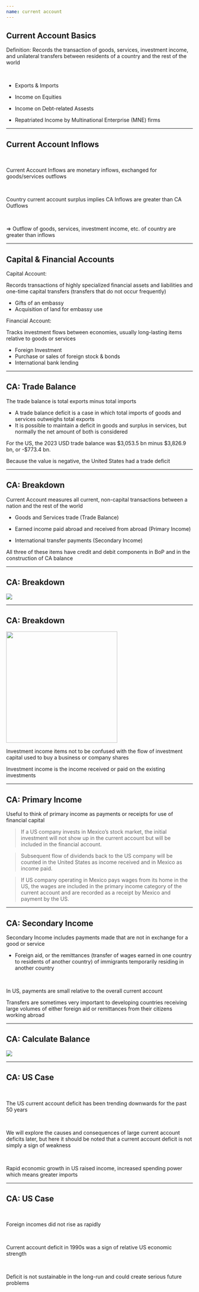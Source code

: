```yaml
---
name: current account
---
```


## Current Account Basics

[Definition:]{.hp} 
Records the transaction of goods, services, investment income, and unilateral transfers between residents of a country and the rest of the world

<br>

::: {.fragment}
- Exports & Imports

- Income on Equities

- Income on Debt-related Assests

- Repatriated Income by Multinational Enterprise (MNE) firms
:::

---

## Current Account Inflows

<br>

Current Account Inflows are [monetary inflows]{.hp}, exchanged for [goods/services outflows]{.hp}

<br>

Country [current account surplus]{.hp} implies [CA Inflows]{.hp} are greater than [CA Outflows]{.hp}

<br>

::: {.fragment .align-center}
$\Rightarrow$ Outflow of goods, services, investment income, etc. of country are greater than inflows
:::

---

## Capital & Financial Accounts

[Capital Account:]{.hp}

::: {.fragment}
Records transactions of highly specialized financial assets and liabilities and one-time capital transfers (transfers that do not occur frequently)
:::

::: {.fragment}
- Gifts of an embassy
- Acquisition of land for embassy use
:::

[Financial Account:]{.hp}

::: {.fragment}
Tracks investment flows between economies, usually long-lasting items relative to goods or services
:::

::: {.fragment}
- Foreign Investment
- Purchase or sales of foreign stock & bonds
- International bank lending
:::

---

## CA: Trade Balance

The [trade balance]{.hp} is total exports minus total imports

::: {.incremental}
- A [trade balance deficit]{.hi} is a case in which total imports of goods and services outweighs total exports
- It is possible to maintain a deficit in goods and surplus in services, but normally the net amount of both is considered 
:::

::: {.fragment}
For the US, the 2023 USD trade balance was [$3,053.5 bn]{.h} minus [$3,826.9 bn]{.h}, or [-$773.4 bn]{.h}.

Because the [value is negative]{.hp}, the United States had a [trade deficit]{.hp}
:::

---

## CA: Breakdown

[Current Account]{.hp} measures all current, non-capital transactions between a nation and the rest of the world

::: {.incremental}
- Goods and Services trade [(Trade Balance)]{.hp}

- Earned income paid abroad and received from abroad [(Primary Income)]{.hp}

- International transfer payments [(Secondary Income)]{.hp}
:::

::: {.fragment}
All three of these items have [credit and debit]{.h} components in BoP and in the construction of [CA balance]{.h}
:::

---

## CA: Breakdown

![](images/current-account-breakdown.png){fig-align="center"}

---

## CA: Breakdown

![](images/current-account-breakdown.png){fig-align="center" height="300"}

[Investment income]{.hp} items not to be confused with the flow of [investment capital]{.hp} used to buy a business or company shares

[Investment income]{.hp} is the income received or paid on the existing investments

---

## CA: Primary Income

Useful to think of [primary income]{.hp} as payments or receipts for use of financial capital

::: {.fragment .small}
> If a US company invests in Mexico's stock market, the initial investment will not show up in the current account but will be included in the financial account. 
:::

::: {.fragment .small}
> Subsequent flow of dividends back to the US company will be counted in the United States as [income received]{.h} and in Mexico as [income paid]{.h}. 
:::

::: {.fragment .small}
> If US company operating in Mexico pays wages from its home in the US, the wages are included in the primary income category of the current account and are recorded as a receipt by Mexico and payment by the US.
:::

---

## CA: Secondary Income

[Secondary Income]{.hp} includes payments made that are not in exchange for a good or service

::: {.fragment}
- [Foreign aid]{.hp}, or the [remittances]{.hp} (transfer of wages earned in one country to residents of another country) of immigrants temporarily residing in another country
:::

<br>

::: {.fragment}
In US, payments are small relative to the overall current account

Transfers are sometimes [very important]{.hi} to developing countries receiving large volumes of either foreign aid or remittances from their citizens working abroad 
:::

---

## CA: Calculate Balance

![](images/current-account-calculate-balance.png){fig-align="center"}

---

## CA: US Case

<br>

The US [current account deficit]{.hp} has been trending downwards for the past 50 years

<br>

We will explore the causes and consequences of large current account deficits later, but here it should be noted that [a current account deficit is not simply a sign of weakness]{.h}

<br>

::: {.fragment}
Rapid economic growth in US [raised income]{.hp}, increased spending power which means greater imports
:::

---

## CA: US Case

<br>

Foreign incomes did not rise as rapidly

<br>

::: {.fragment}
Current account deficit in 1990s was a sign of [relative US economic strength]{.hp}
:::

<br>

::: {.fragment}
Deficit is not sustainable in the long-run and could create [serious future problems]{.hp}
:::